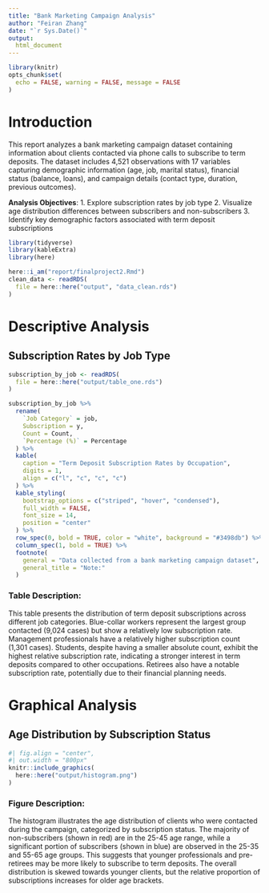 ```yaml
---
title: "Bank Marketing Campaign Analysis"
author: "Feiran Zhang"
date: "`r Sys.Date()`"
output: 
  html_document
---
```


```r
library(knitr)
opts_chunk$set(
  echo = FALSE, warning = FALSE, message = FALSE
)
```

# Introduction

This report analyzes a bank marketing campaign dataset containing information about clients contacted via phone calls to subscribe to term deposits. The dataset includes 4,521 observations with 17 variables capturing demographic information (age, job, marital status), financial status (balance, loans), and campaign details (contact type, duration, previous outcomes).

**Analysis Objectives**:
1. Explore subscription rates by job type
2. Visualize age distribution differences between subscribers and non-subscribers
3. Identify key demographic factors associated with term deposit subscriptions
```r
library(tidyverse)
library(kableExtra)
library(here)

here::i_am("report/finalproject2.Rmd")
clean_data <- readRDS(
  file = here::here("output", "data_clean.rds")
)
```

# Descriptive Analysis

## Subscription Rates by Job Type

```r
subscription_by_job <- readRDS(
  file = here::here("output/table_one.rds")
)

subscription_by_job %>%
  rename(
    `Job Category` = job,
    Subscription = y,
    Count = Count,
    `Percentage (%)` = Percentage
  ) %>%
  kable(
    caption = "Term Deposit Subscription Rates by Occupation",
    digits = 1,
    align = c("l", "c", "c", "c")
  ) %>%
  kable_styling(
    bootstrap_options = c("striped", "hover", "condensed"),
    full_width = FALSE,
    font_size = 14,
    position = "center"
  ) %>%
  row_spec(0, bold = TRUE, color = "white", background = "#3498db") %>%
  column_spec(1, bold = TRUE) %>%
  footnote(
    general = "Data collected from a bank marketing campaign dataset",
    general_title = "Note:"
  )
```

### Table Description:
This table presents the distribution of term deposit subscriptions across different job categories. Blue-collar workers represent the largest group contacted (9,024 cases) but show a relatively low subscription rate. Management professionals have a relatively higher subscription count (1,301 cases). Students, despite having a smaller absolute count, exhibit the highest relative subscription rate, indicating a stronger interest in term deposits compared to other occupations. Retirees also have a notable subscription rate, potentially due to their financial planning needs.

# Graphical Analysis

## Age Distribution by Subscription Status

```r
#| fig.align = "center",
#| out.width = "800px"
knitr::include_graphics(
  here::here("output/histogram.png")
)
```

### Figure Description:
The histogram illustrates the age distribution of clients who were contacted during the campaign, categorized by subscription status. The majority of non-subscribers (shown in red) are in the 25-45 age range, while a significant portion of subscribers (shown in blue) are observed in the 25-35 and 55-65 age groups. This suggests that younger professionals and pre-retirees may be more likely to subscribe to term deposits. The overall distribution is skewed towards younger clients, but the relative proportion of subscriptions increases for older age brackets.
